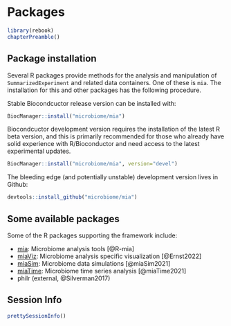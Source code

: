 # Packages {#packages}


```r
library(rebook)
chapterPreamble()
```


## Package installation

Several R packages provide methods for the analysis and manipulation
of `SummarizedExperiment` and related data containers. One of these is
`mia`. The installation for this and other packages has the following
procedure.

Stable Biocondcuctor release version can be installed with:

```r
BiocManager::install("microbiome/mia")
```

Biocondcuctor development version requires the installation of the
latest R beta version, and this is primarily recommended for those who
already have solid experience with R/Bioconductor and need access to
the latest experimental updates.

```r
BiocManager::install("microbiome/mia", version="devel")
```

The bleeding edge (and potentially unstable) development version lives
in Github:

```r
devtools::install_github("microbiome/mia")
```



## Some available packages

Some of the R packages supporting the framework include:

- [mia](microbiome.github.io/mia): Microbiome analysis tools [@R-mia]
- [miaViz](microbiome.github.io/miaViz): Microbiome analysis specific visualization [@Ernst2022]
- [miaSim](microbiome.github.io/miaSim): Microbiome data simulations [@miaSim2021]
- [miaTime](microbiome.github.io/miaTime): Microbiome time series analysis [@miaTime2021]
- philr (external, @Silverman2017)




## Session Info {-}

```r
prettySessionInfo()
```
